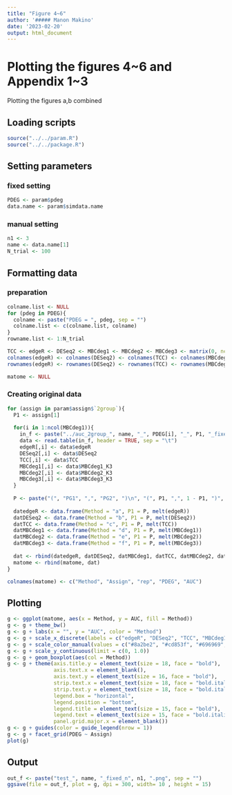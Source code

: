```yaml
---
title: "Figure 4~6"
author: '##### Manon Makino'
date: '2023-02-20'
output: html_document
---
```


# Plotting the figures 4\~6 and Appendix 1\~3

Plotting the figures a,b combined

## Loading scripts

```r
source("../../param.R")
source("../../package.R")
```

## Setting parameters

### fixed setting

```r
PDEG <- param$pdeg
data.name <- param$simdata.name
```

### manual setting

```r
n1 <- 3
name <- data.name[1]
N_trial <- 100
```

## Formatting data

### preparation

```r
colname.list <- NULL
for (pdeg in PDEG){
  colname <- paste("PDEG = ", pdeg, sep = "")
  colname.list <- c(colname.list, colname)
}
rowname.list <- 1:N_trial

TCC <- edgeR <- DESeq2 <- MBCdeg1 <- MBCdeg2 <- MBCdeg3 <- matrix(0, ncol = length(PDEG), nrow = N_trial)
colnames(edgeR) <- colnames(DESeq2) <- colnames(TCC) <- colnames(MBCdeg1) <- colnames(MBCdeg2) <- colnames(MBCdeg3) <- colname.list
rownames(edgeR) <- rownames(DESeq2) <- rownames(TCC) <- rownames(MBCdeg1) <- rownames(MBCdeg2) <- rownames(MBCdeg3) <- rowname.list

matome <- NULL
```

### Creating original data

```r
for (assign in param$assign$`2group`){
  P1 <- assign[1]
  
  for(i in 1:ncol(MBCdeg1)){
    in_f <- paste("../auc_2group_", name, "_", PDEG[i], "_", P1, "_fixed_n", n1, ".txt", sep = "")
    data <- read.table(in_f, header = TRUE, sep = "\t")
    edgeR[,i] <- data$edgeR
    DESeq2[,i] <- data$DESeq2
    TCC[,i] <- data$TCC
    MBCdeg1[,i] <- data$MBCdeg1_K3
    MBCdeg2[,i] <- data$MBCdeg2_K3
    MBCdeg3[,i] <- data$MBCdeg3_K3
  }
  
  P <- paste("(", "PG1", ",", "PG2", ")\n", "(", P1, ",", 1 - P1, ")", sep = "")
  
  datedgeR <- data.frame(Method = "a", P1 = P, melt(edgeR))
  datDESeq2 <- data.frame(Method = "b", P1 = P, melt(DESeq2))
  datTCC <- data.frame(Method = "c", P1 = P, melt(TCC))
  datMBCdeg1 <- data.frame(Method = "d", P1 = P, melt(MBCdeg1))
  datMBCdeg2 <- data.frame(Method = "e", P1 = P, melt(MBCdeg2))
  datMBCdeg3 <- data.frame(Method = "f", P1 = P, melt(MBCdeg3))
  
  dat <- rbind(datedgeR, datDESeq2, datMBCdeg1, datTCC, datMBCdeg2, datMBCdeg3)
  matome <- rbind(matome, dat)
}

colnames(matome) <- c("Method", "Assign", "rep", "PDEG", "AUC")
```
## Plotting

```r
g <- ggplot(matome, aes(x = Method, y = AUC, fill = Method))
g <- g + theme_bw()
g <- g + labs(x = "", y = "AUC", color = "Method")
g <- g + scale_x_discrete(labels = c("edgeR", "DESeq2", "TCC", "MBCdeg1", "MBCdeg2", "MBCdeg3"))
g <- g + scale_color_manual(values = c("#8a2be2", "#cd853f", "#696969", "#FF367F", "#4689FF", "#009900"), labels = c("edgeR", "DESeq2", "TCC", "MBCdeg1", "MBCdeg2", "MBCdeg3")) + scale_fill_manual(values = rep("white", 6), labels = c("edgeR", "DESeq2", "TCC", "MBCdeg1", "MBCdeg2", "MBCdeg3"))
g <- g + scale_y_continuous(limit = c(0, 1.0))
g <- g + geom_boxplot(aes(col = Method))
g <- g + theme(axis.title.y = element_text(size = 18, face = "bold"),
               axis.text.x = element_blank(),
               axis.text.y = element_text(size = 16, face = "bold"),
               strip.text.x = element_text(size = 18, face = "bold.italic"),
               strip.text.y = element_text(size = 18, face = "bold.italic"),
               legend.box = "horizontal", 
               legend.position = "bottom",
               legend.title = element_text(size = 15, face = "bold"),
               legend.text = element_text(size = 15, face = "bold.italic"),
               panel.grid.major.x = element_blank())
g <- g + guides(color = guide_legend(nrow = 1))
g <- g + facet_grid(PDEG ~ Assign)
plot(g)
```

## Output

```r
out_f <- paste("test_", name, "_fixed_n", n1, ".png", sep = "")
ggsave(file = out_f, plot = g, dpi = 300, width= 10 , height = 15)
```
